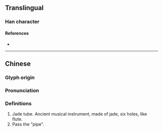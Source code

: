 {{character info}}
==Translingual==

===Han character===
{{Han char|rn=96|rad=玉|as=13|sn=17|four=17135|canj=MGYBJ|ids=⿰𤣩運}}

====References====
* {{Han ref|kx=0743.080|dkj=21278|dj=1152.080|hdz=21142.070|uh=74AD|ud=29869|bh=ED6B|bd=60779}}

----

==Chinese==
{{zh-forms}}

===Glyph origin===
{{Han etym}}

===Pronunciation===
{{zh-pron
|m=gùn
|c=gun2
|mc=y
|oc=y
|cat=
}}

===Definitions===
{{zh-hanzi}}

# Jade tube. Ancient musical instrument, made of jade, six holes, like flute.
# Pass the "pipe".